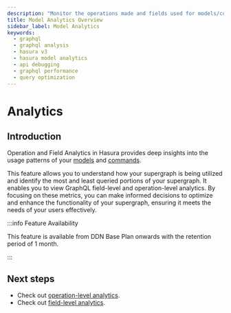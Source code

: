 ```yaml
---
description: "Monitor the operations made and fields used for models/commands with Hasura's Model Analytics."
title: Model Analytics Overview
sidebar_label: Model Analytics
keywords:
  - graphql
  - graphql analysis
  - hasura v3
  - hasura model analytics
  - api debugging
  - graphql performance
  - query optimization
---
```


# Analytics

## Introduction

Operation and Field Analytics in Hasura provides deep insights into the usage patterns of your
[models](/supergraph-modeling/models.mdx) and [commands](/supergraph-modeling/commands.mdx).

This feature allows you to understand how your supergraph is being utilized and identify the most and least queried
portions of your supergraph. It enables you to view GraphQL field-level and operation-level analytics. By focusing on these
metrics, you can make informed decisions to optimize and enhance the functionality of your supergraph, ensuring it meets
the needs of your users effectively.

:::info Feature Availability

This feature is available from DDN Base Plan onwards with the retention period of 1 month.

:::

## Next steps

- Check out [operation-level analytics](/observability/model-analytics/operation.mdx).
- Check out [field-level analytics](/observability/model-analytics/field.mdx).

